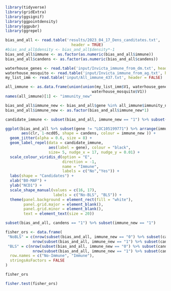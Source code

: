 ```r

library(tidyverse)
library(gridExtra)
library(ggsignif)
library(ggpointdensity)
library(ggpubr)
library(ggrepel)

```


```r

bias_and_all <- read.table('results/2023_04_17_Dens_canditates.txt',
                             header = TRUE) 
#bias_and_all$density <- bias_and_all$density*-1
bias_and_all$immune <- as.factor(as.numeric(bias_and_all$immune))
bias_and_all$candens <- as.factor(as.numeric(bias_and_all$candens))

waterhouse_genes <- read.table('input/Invicta_immune_from_dm.txt', header = FALSE)
waterhouse_mosquito <- read.table('input/Invicta_immune_from_ag.txt', header = FALSE)
my_list_imm <- read.table('input/All_immune_437.txt', header = FALSE)

all_immune <- as.data.frame(union(union(my_list_imm$V1, waterhouse_genes$V1), 
                                      waterhouse_mosquito$V1))
names(all_immune)[1] <- "immunity_new"

bias_and_all$immune_new <- bias_and_all$gene %in% all_immune$immunity_new
bias_and_all$immune_new <- as.factor(bias_and_all$immune_new*1)

candidate_immune <- subset(bias_and_all, immune_new == "1") %>% subset(candens != "0")

```


```r

ggplot(bias_and_all %>% subset(gene != "LOC105199771") %>% arrange(immune_new), 
       aes(clr, 1-ncd05, shape = candens, colour = immune_new )) + 
  geom_jitter(alpha = 0.6, size = 8) + 
  geom_label_repel(data = candidate_immune, 
                   aes(label = gene), colour = "black",
                   size= 5, nudge_x = 17, nudge_y = 0.01) +
  scale_colour_viridis_d(option = "E", 
                         direction = -1, 
                         name = "Immune", 
                         labels = c("No","Yes")) +
  labs(shape = "Candidates") + 
  xlab("B0-MAF") + 
  ylab("NCD1") + 
  scale_shape_manual(values = c(16, 17), 
                     labels = c("No-BLS", "BLS")) +
  theme(panel.background = element_rect(fill = "white"),
        panel.grid.major = element_blank(), 
        panel.grid.minor = element_blank(),
        text = element_text(size = 20))

```


```r

subset(bias_and_all, candens == "1") %>% subset(immune_new == "1")

```

```r

fisher_ors <- data.frame(
 "NoBLS" = c(nrow(subset(bias_and_all, immune_new == "0") %>% subset(candens == "0")), 
            nrow(subset(bias_and_all, immune_new == "1") %>% subset(candens == "0"))),
 "BLS" = c(nrow(subset(bias_and_all, immune_new == "0") %>% subset(candens != "0")), 
            nrow(subset(bias_and_all, immune_new == "1") %>% subset(candens != "0"))),
  row.names = c("No-Immune", "Immune"),
  stringsAsFactors = FALSE
)

fisher_ors

fisher.test(fisher_ors)

```
